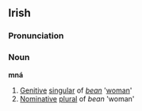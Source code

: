 ==Irish==
===Pronunciation===
{{IPA|[mn&#593;&#720;]}}
===Noun===
'''mná'''
#[[Genitive]] [[singular]] of ''[[bean#Irish|bean]]'' '[[woman]]'
#[[Nominative]] [[plural]] of ''bean'' 'woman'